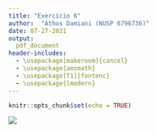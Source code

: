 ```yaml
---
title: "Exercício 6"
author:  "Athos Damiani (NUSP 6796736)"
date: 07-27-2021
output:
  pdf_document
header-includes: 
  - \usepackage[makeroom]{cancel}
  - \usepackage{amsmath}
  - \usepackage[T1]{fontenc}
  - \usepackage{lmodern}
---
```


```r
knitr::opts_chunk$set(echo = TRUE)
```


![](exercicio-6.png)
